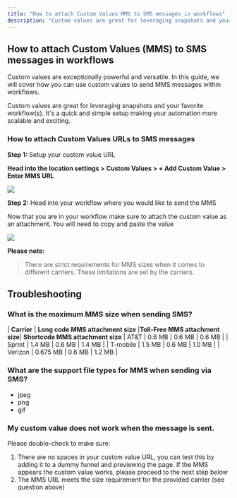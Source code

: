 ```yaml
---
title: "How to attach Custom Values MMS to SMS messages in workflows"
description: "Custom values are great for leveraging snapshots and your favorite workflows."
---
```

## How to attach Custom Values (MMS) to SMS messages in workflows 

Custom values are exceptionally powerful and versatile. In this guide, we will cover how you can use custom values to send MMS messages within workflows.

Custom values are great for leveraging snapshots and your favorite workflow(s). It's a quick and simple setup making your automation more scalable and exciting.

### How to attach Custom Values URLs to SMS messages

**Step 1:** Setup your custom value URL

**Head into the location settings > Custom Values > + Add Custom Value > Enter MMS URL**

![](https://s3.amazonaws.com/cdn.freshdesk.com/data/helpdesk/attachments/production/48240187218/original/Cq5T3LD3wiScR2JwiibCexevGo9I4SOlLQ.gif?1658417559)

**Step 2:**  Head into your workflow where you would like to send the MMS

Now that you are in your workflow make sure to attach the custom value as an attachment. You will need to copy and paste the value

![](https://s3.amazonaws.com/cdn.freshdesk.com/data/helpdesk/attachments/production/48240188567/original/PDE7_BYhWRlwXQ1KbFOTDcncrlAhAotBGQ.gif?1658417802)

**Please note:**
>There are strict requirements for MMS sizes when it comes to different carriers. These limitations are set by the carriers.

## Troubleshooting

### What is the maximum MMS size when sending SMS?
| **Carrier** | **Long code MMS attachment size** |**Toll-Free MMS attachment size**|  **Shortcode MMS attachment size**
| AT&T | 0.6 MB | 0.6 MB | 0.6 MB |
| Sprint | 1.4 MB | 0.6 MB | 1.4 MB |
| T-mobile | 1.5 MB | 0.6 MB | 1.0 MB |
| Verizon | 0.675 MB | 0.6 MB | 1.2 MB |

### What are the support file types for MMS when sending via SMS?

-   jpeg
-   png
-   gif

### My custom value does not work when the message is sent.

Please double-check to make sure:

1.  There are no spaces in your custom value URL, you can test this by adding it to a dummy funnel and previewing the page. If the MMS appears the custom value works, please proceed to the next step below
2.  The MMS URL meets the size requirement for the provided carrier (see question above)